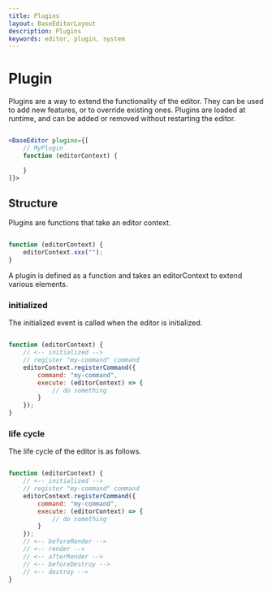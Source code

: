 ```yaml
---
title: Plugins
layout: BaseEditorLayout
description: Plugins
keywords: editor, plugin, system
---
```

  
# Plugin

Plugins are a way to extend the functionality of the editor. They can be used to add new features, or to override existing ones. Plugins are loaded at runtime, and can be added or removed without restarting the editor.


```jsx

<BaseEditor plugins={[
    // MyPlugin
    function (editorContext) {

    }
]}>

```

## Structure

Plugins are functions that take an editor context.

```jsx

function (editorContext) {
    editorContext.xxx("");
}

```

A plugin is defined as a function and takes an editorContext to extend various elements.

### initialized 

The initialized event is called when the editor is initialized.

```jsx

function (editorContext) {
    // <-- initialized -->
    // register "my-command" command
    editorContext.registerCommand({
        command: "my-command",
        execute: (editorContext) => {
            // do something
        }
    });
}

```

### life cycle

The life cycle of the editor is as follows.

```jsx

function (editorContext) {
    // <-- initialized -->
    // register "my-command" command
    editorContext.registerCommand({
        command: "my-command",
        execute: (editorContext) => {
            // do something
        }
    });
    // <-- beforeRender -->
    // <-- render -->
    // <-- afterRender -->
    // <-- beforeDestroy -->
    // <-- destroy -->
}

```

